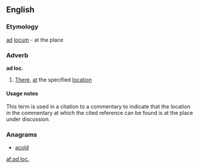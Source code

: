 ==English==

===Etymology===
{{etyl|la}} [[ad]] [[locum]] - at the place

===Adverb===
'''ad loc.'''

# [[there|There]], [[at]] the specified [[location]]

====Usage notes====
This term is used in a citation to a commentary to indicate that the location in the commentary at which the cited reference can be found is at the place under discussion.

===Anagrams===
* [[acold#English|acold]]

[[af:ad loc.]]
